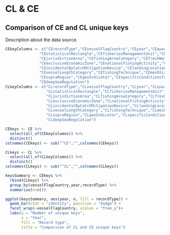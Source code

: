 
# CL & CE 

## Comparison of CE and CL unique keys 

Description about the data source. 

```r
CEkeyColumns <- c("CErecordType","CEvesselFlagCountry","CEyear","CEquarter","CEmonth" ,"CEarea",                                
               "CEstatisticalRectangle","CEfisheriesManagementUnit","CEgsaSubarea",                          
               "CEjurisdictionArea","CEfishingAreaCategory","CEfreshWaterName",                      
               "CEexclusiveEconomicZone","CEnationalFishingActivity","CEmetier6",                             
               "CEincidentalByCatchMitigationDevice","CElandingLocation",                     
               "CEvesselLengthCategory","CEfishingTechnique","CEmeshSizeRange",                       
               "CEsupraRegion","CEgeoIndicator","CEspecificConditionsTechnical",         
               "CEdeepSeaRegulation")
CLkeyColumns <- c("CLrecordType","CLvesselFlagCountry","CLyear","CLquarter","CLmonth" ,"CLarea",                                
                  "CLstatisticalRectangle","CLfisheriesManagementUnit","CLgsaSubarea",                          
                  "CLjurisdictionArea","CLfishingAreaCategory","CLfreshWaterName",                      
                  "CLexclusiveEconomicZone","CLnationalFishingActivity","CLmetier6",                             
                  "CLincidentalByCatchMitigationDevice","CLlandingLocation",                     
                  "CLvesselLengthCategory","CLfishingTechnique","CLmeshSizeRange",                       
                  "CLsupraRegion","CLgeoIndicator","CLspecificConditionsTechnical",         
                  "CLdeepSeaRegulation")

CEkeys <- CE %>%
  select(all_of(CEkeyColumns)) %>% 
  distinct()
colnames(CEkeys) <- sub("^CE","",colnames(CEkeys))

CLkeys <- CL %>%
  select(all_of(CLkeyColumns)) %>% 
  distinct()
colnames(CLkeys) <- sub("^CL","",colnames(CLkeys))

keysSummary <- CEkeys %>% 
  rbind(CLkeys) %>% 
  group_by(vesselFlagCountry,year,recordType) %>% 
  summarise(n=n())

ggplot(keysSummary, aes(year, n, fill = recordType)) +
  geom_bar(stat = "identity", position = "dodge") +
  facet_wrap(~vesselFlagCountry, scales = "free_y")+
  labs(y = "Number of unique keys",
       x = "Year",
       fill = "Record type",
       title = "Comparison of CL and CE unique keys")
```




